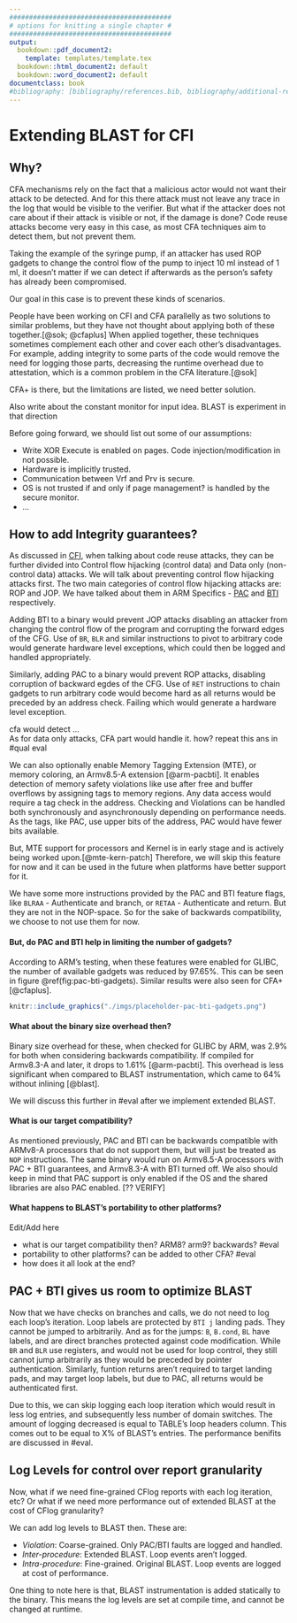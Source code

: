 ```yaml
---
#########################################
# options for knitting a single chapter #
#########################################
output:
  bookdown::pdf_document2:
    template: templates/template.tex
  bookdown::html_document2: default
  bookdown::word_document2: default
documentclass: book
#bibliography: [bibliography/references.bib, bibliography/additional-references.bib]
---
```


# Extending BLAST for CFI

\minitoc <!-- this will include a mini table of contents-->

## Why?

CFA mechanisms rely on the fact that a malicious actor would not want their attack
to be detected. And for this there attack must not leave any trace in the log that
would be visible to the verifier. But what if the attacker does not care about if
their attack is visible or not, if the damage is done? Code reuse attacks become
very easy in this case, as most CFA techniques aim to detect them, but not prevent them.

Taking the example of the syringe pump, if an attacker has used ROP gadgets to
change the control flow of the pump to inject 10 ml instead of 1 ml, it doesn't
matter if we can detect if afterwards as the person's safety has already been compromised.

Our goal in this case is to prevent these kinds of scenarios.

People have been working on CFI and CFA parallelly as two solutions to similar
problems, but they have not thought about applying both of these together.[@sok; @cfaplus]
When applied together, these techniques sometimes complement each other and cover
each other's disadvantages. For example, adding integrity to some parts of the
code would remove the need for logging those parts, decreasing the runtime overhead
due to attestation, which is a common problem in the CFA literature.[@sok]

[CFA+ is there, but the limitations are listed, we need better solution.]{highlight="pink"}

[Also write about the constant monitor for input idea. BLAST is experiment in that direction]{highlight="pink"}

Before going forward, we should list out some of our assumptions:

- Write XOR Execute is enabled on pages. Code injection/modification in not possible.
- Hardware is implicitly trusted.
- Communication between Vrf and Prv is secure.
- OS is not trusted if and only if [page management?]{highlight="pink"} is handled
by the secure monitor.
- [...]{highlight="pink"}

## How to add Integrity guarantees?

As discussed in [CFI](#cfi), when talking about code reuse attacks, they can be further divided into 
Control flow hijacking (control data) and Data only (non-control data) attacks.
We will talk about preventing control flow hijacking attacks first.
The two main categories of control flow hijacking attacks are: ROP and JOP.
We have talked about them in ARM Specifics - [PAC](#pac-bg) and [BTI](#bti-bg) respectively.

Adding BTI to a binary would prevent JOP attacks disabling an attacker from changing
the control flow of the program and corrupting the forward edges of the CFG.
Use of `BR`, `BLR` and similar instructions to pivot to arbitrary code would generate hardware 
level exceptions, which could then be logged and handled appropriately.

Similarly, adding PAC to a binary would prevent ROP attacks, disabling corruption 
of backward egdes of the CFG.
Use of `RET` instructions to chain gadgets to run arbitrary code would become hard
as all returns would be preceded by an address check. Failing which would generate
a hardware level exception.

[
cfa would detect ...  
As for data only attacks, CFA part would handle it. how? repeat this ans in #qual eval
]{highlight="pink"}

We can also optionally enable Memory Tagging Extension (MTE), or memory coloring,
an Armv8.5-A extension [@arm-pacbti]. It enables detection of memory safety violations like use after free
and buffer overflows by assigning tags to memory regions. Any data access would 
require a tag check in the address. Checking and Violations can be handled both
synchronously and asynchronously depending on performance needs.
As the tags, like PAC, use upper bits of the address, PAC would have fewer bits available.

But, MTE support for processors and Kernel is in early stage and is actively being worked upon.[@mte-kern-patch]
Therefore, we will skip this feature for now and it can be used in the future when platforms
have better support for it.

We have some more instructions provided by the PAC and BTI feature flags,
like `BLRAA` - Authenticate and branch, or `RETAA` - Authenticate and return.
But they are not in the NOP-space. So for the sake of backwards compatibility,
we choose to not use them for now.

#### But, do PAC and BTI help in limiting the number of gadgets?

According to ARM's testing, when these features were enabled for GLIBC, the number 
of available gadgets was reduced by 97.65%. This can be seen in figure \@ref(fig:pac-bti-gadgets).
Similar results were also seen for CFA+[@cfaplus].

```r
knitr::include_graphics("./imgs/placeholder-pac-bti-gadgets.png")
```

#### What about the binary size overhead then?

Binary size overhead for these, when checked for GLIBC by ARM, was 2.9% for both
when considering backwards compatibility. If compiled for Armv8.3-A and later,
it drops to 1.61% [@arm-pacbti].
This overhead is less significant when compared to BLAST instrumentation, which
came to 64% without inlining [@blast].

[We will discuss this further in #eval after we implement extended BLAST.]{highlight="pink"}

#### What is our target compatibility?

As mentioned previously, PAC and BTI can be backwards compatible with ARMv8-A processors
that do not support them, but will just be treated as `NOP` instructions.
The same binary would run on Armv8.5-A processors with PAC + BTI guarantees, and 
Armv8.3-A with BTI turned off.
[
We also should keep in mind that PAC support is only enabled if the OS and the 
shared libraries are also PAC enabled.
]{highlight="pink"}
[?? VERIFY]

#### What happens to BLAST's portability to other platforms?

[Edit/Add here]{highlight="pink"}

- what is our target compatibility then?
ARM8? arm9? backwards? #eval
- portability to other platforms? can be added to other CFA? #eval
- how does it all look at the end?

## PAC + BTI gives us room to optimize BLAST

Now that we have checks on branches and calls, we do not need to log each loop's iteration.
Loop labels are protected by `BTI j` landing pads. They cannot be jumped to arbitrarily.
And as for the jumps: `B`, `B.cond`, `BL` have labels, and are direct branches protected 
against code modification.
While `BR` and `BLR` use registers, and would not be used for loop control, 
they still cannot jump arbitrarily as they would be preceded by pointer authentication.
Similarly, funtion returns aren't required to target landing pads, and may target loop labels, 
but due to PAC, all returns would be authenticated first.

Due to this, we can skip logging each loop iteration which would result in less 
log entries, and subsequently less number of domain switches. The amount of logging 
decreased is equal to [TABLE's loop headers column. This comes out to be
equal to X% of BLAST's entries. The performance benifits are discussed in #eval.
]{highlight="pink"}

## Log Levels for control over report granularity

Now, what if we need fine-grained CFlog reports with each log iteration, etc?
Or what if we need more performance out of extended BLAST at the cost of CFlog granularity?

We can add log levels to BLAST then. These are:

- *Violation*: Coarse-grained. Only PAC/BTI faults are logged and handled.
- *Inter-procedure*: Extended BLAST. Loop events aren't logged.
- *Intra-procedure*: Fine-grained. Original BLAST. Loop events are logged at cost of performance.

One thing to note here is that, BLAST instrumentation is added statically to the binary.
This means the log levels are set at compile time, and cannot be changed at runtime.
